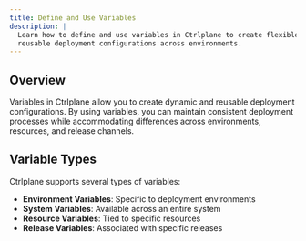 ```yaml
---
title: Define and Use Variables
description: |
  Learn how to define and use variables in Ctrlplane to create flexible and 
  reusable deployment configurations across environments.
---
```


## Overview

Variables in Ctrlplane allow you to create dynamic and reusable deployment
configurations. By using variables, you can maintain consistent deployment
processes while accommodating differences across environments, resources, and
release channels.

## Variable Types

Ctrlplane supports several types of variables:

- **Environment Variables**: Specific to deployment environments
- **System Variables**: Available across an entire system
- **Resource Variables**: Tied to specific resources
- **Release Variables**: Associated with specific releases
